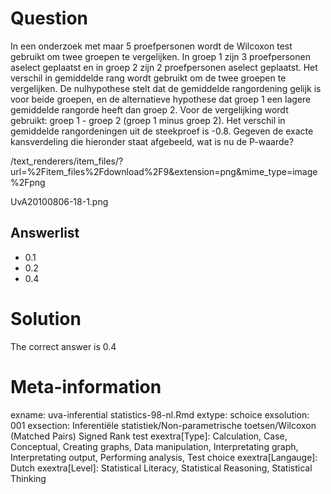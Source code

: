 Question
========

In een onderzoek met maar 5 proefpersonen wordt de Wilcoxon test gebruikt om twee groepen te vergelijken. In groep 1 zijn 3 proefpersonen aselect geplaatst en in groep 2 zijn 2 proefpersonen aselect geplaatst. Het verschil in gemiddelde rang wordt gebruikt om de twee groepen te vergelijken. De nulhypothese stelt dat de gemiddelde rangordening gelijk is voor beide groepen, en de alternatieve hypothese dat groep 1 een lagere gemiddelde rangorde heeft dan groep 2. Voor de vergelijking wordt gebruikt: groep 1 - groep 2 (groep 1 minus groep 2). Het verschil in gemiddelde rangordeningen uit de steekproef is -0.8. Gegeven de exacte kansverdeling die hieronder staat afgebeeld, wat is nu de P-waarde? 

 /text_renderers/item_files/?url=%2Fitem_files%2Fdownload%2F9&extension=png&mime_type=image%2Fpng 

 UvA20100806-18-1.png 

Answerlist
----------
* 0.1
* 0.2
* 0.4

Solution
========

The correct answer is  0.4 

Meta-information
================
exname: uva-inferential statistics-98-nl.Rmd 
extype: schoice 
exsolution: 001 
exsection: Inferentiële statistiek/Non-parametrische toetsen/Wilcoxon (Matched Pairs) Signed Rank test
exextra[Type]: Calculation, Case, Conceptual, Creating graphs, Data manipulation, Interpretating graph, Interpretating output, Performing analysis, Test choice 
exextra[Langauge]: Dutch 
exextra[Level]: Statistical Literacy, Statistical Reasoning, Statistical Thinking 
